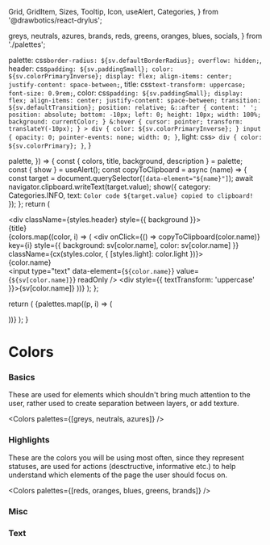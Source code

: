   Grid,
  GridItem,
  Sizes,
  Tooltip,
  Icon,
  useAlert,
  Categories,
} from '@drawbotics/react-drylus';

  greys,
  neutrals,
  azures,
  brands,
  reds,
  greens,
  oranges,
  blues,
  socials,
} from './palettes';


  palette: css`
    border-radius: ${sv.defaultBorderRadius};
    overflow: hidden;
  `,
  header: css`
    padding: ${sv.paddingSmall};
    color: ${sv.colorPrimaryInverse};
    display: flex;
    align-items: center;
    justify-content: space-between;
  `,
  title: css`
    text-transform: uppercase;
    font-size: 0.9rem;
  `,
  color: css`
    padding: ${sv.paddingSmall};
    display: flex;
    align-items: center;
    justify-content: space-between;
    transition: ${sv.defaultTransition};
    position: relative;
    &::after {
      content: ' ';
      position: absolute;
      bottom: -10px;
      left: 0;
      height: 10px;
      width: 100%;
      background: currentColor;
    }
    &:hover {
      cursor: pointer;
      transform: translateY(-10px);
    }
    > div {
      color: ${sv.colorPrimaryInverse};
    }
    input {
      opacity: 0;
      pointer-events: none;
      width: 0;
    }
  `,
  light: css`
    > div {
      color: ${sv.colorPrimary};
    }
  `,
}


  palette,
}) => {
  const { colors, title, background, description } = palette;
  const { show } = useAlert();
  const copyToClipboard = async (name) => {
    const target = document.querySelector(`[data-element="${name}"]`);
    await navigator.clipboard.writeText(target.value);
    show({ category: Categories.INFO, text: `Color code ${target.value} copied to clipboard!` });
  };
  return (
    <div className={styles.palette}>
      <div className={styles.header} style={{ background }}>
        <div className={styles.title}>{title}</div>
        <Tooltip message={description}>
          <Icon name="info" />
        </Tooltip>
      </div>
      {colors.map((color, i) => (
        <div
          onClick={() => copyToClipboard(color.name)}
          key={i}
          style={{ background: sv[color.name], color: sv[color.name] }}
          className={cx(styles.color, { [styles.light]: color.light })}>
          <div>{color.name}</div>
          <input type="text" data-element={`${color.name}`} value={`${sv[color.name]}`} readOnly />
          <div style={{ textTransform: 'uppercase' }}>{sv[color.name]}</div>
        </div>
      ))}
    </div>
  );
};


  return (
    <Grid
      columns={3}
      hGutters={Sizes.DEFAULT}
      vGutters={Sizes.DEFAULT}>
      {palettes.map((p, i) => (
        <div key={i}>
          <Palette palette={p} />
        </div>
      ))}
    </Grid>
  );
}


# Colors

### Basics

These are used for elements which shouldn't bring much attention to the user, rather used to create separation between layers, or add texture.

<Colors palettes={[greys, neutrals, azures]} />

### Highlights

These are the colors you will be using most often, since they represent statuses, are used for actions (desctructive, informative etc.) to help understand which elements of the page the user should focus on.

<Colors palettes={[reds, oranges, blues, greens, brands]} />

### Misc

<Colors palettes={[socials]} />

### Text
